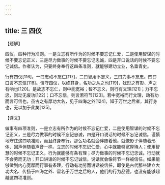 ```yaml
---
---
---
```

title: 三 四仪
---





【题解】


四仪，四种行为准则。一是立志有所作为的时候不要忘记仁爱，二是使用智谋的时候不要忘记正义，三是尽力做事的时候不要忘记忠诚，四是开口说话的时候不要忘记诚信。作者认为，只要终身奉行这四条准则，就能够建功立业，名垂青史。


行有四仪[116]，一曰志动不忘仁[117]，二曰智用不忘义，三曰力事不忘忠，四曰口言不忘信[118]。慎守四仪，以终其身，名功之从之也[119]，犹形之有影、声之有响也[120]。是故志不忘仁，则中能宽裕；智不忘义，则行有文理[121]；力不忘忠，则动无废功[122]；口不忘信，则言若符节[123]。若中宽裕而行文理，动有功而言可信也，虽古之有厚功大名，见于四海之外[124]，知于万世之后者，其行身也，无以加于此矣[125]。


【译文】


做事有四项准则，一是立志有所作为的时候不忘记仁爱，二是使用智谋的时候不忘记正义，三是尽力做事的时候不忘记忠诚，四是开口说话的时候不忘记诚信。谨慎地守住这四项准则，而且终身奉行，那么功名就会伴随着他，就像影子伴随着形体、回声伴随着声音一样。立志的时候不忘记仁爱，心中就能够宽厚待人；使用智慧的时候不忘记正义，行为就能够有条有理；尽力做事的时候不忘记忠诚，行动就不会劳而无功；开口讲话的时候不忘记诚信，说话就会像符节一样被信任。如果能够做到内心宽厚而行事有条理，行动有功劳而讲话被信任，即使是古代那些建立大功大名、传扬于四海之外、留名于万世之后的人，他们的行为品德，也没有能够超越这四项准则。